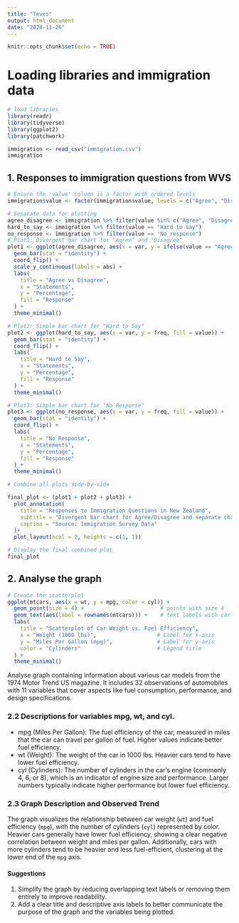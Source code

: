 ---
title: "Teves"
output: html_document
date: "2024-11-26"
---

```{r setup, include=FALSE}
knitr::opts_chunk$set(echo = TRUE)
```

# Loading libraries and immigration data

```{r library, echo = T}
# load libraries
library(readr)
library(tidyverse)
library(ggplot2)
library(patchwork)

immigration <- read_csv("immigration.csv") 
immigration

```

## 1. Responses to immigration questions from WVS

```{r plots, echo = T}
# Ensure the 'value' column is a factor with ordered levels
immigration$value <- factor(immigration$value, levels = c("Agree", "Disagree", "Hard to say", "No response"))

# Separate data for plotting
agree_disagree <- immigration %>% filter(value %in% c("Agree", "Disagree"))
hard_to_say <- immigration %>% filter(value == "Hard to say")
no_response <- immigration %>% filter(value == "No response")
# Plot1: Divergent bar chart for "Agree" and "Disagree"
plot1 <- ggplot(agree_disagree, aes(x = var, y = ifelse(value == "Agree", freq, -freq), fill = value)) +
  geom_bar(stat = "identity") +
  coord_flip() +
  scale_y_continuous(labels = abs) +
  labs(
    title = "Agree vs Disagree",
    x = "Statements",
    y = "Percentage",
    fill = "Response"
  ) +
  theme_minimal()

# Plot2: Simple bar chart for "Hard to Say"
plot2 <- ggplot(hard_to_say, aes(x = var, y = freq, fill = value)) +
  geom_bar(stat = "identity") +
  coord_flip() +
  labs(
    title = "Hard to Say",
    x = "Statements",
    y = "Percentage",
    fill = "Response"
  ) +
  theme_minimal()

# Plot3: Simple bar chart for "No Response"
plot3 <- ggplot(no_response, aes(x = var, y = freq, fill = value)) +
  geom_bar(stat = "identity") +
  coord_flip() +
  labs(
    title = "No Response",
    x = "Statements",
    y = "Percentage",
    fill = "Response"
  ) +
  theme_minimal()

# Combine all plots side-by-side

final_plot <- (plot1 + plot2 + plot3) +
  plot_annotation(
    title = "Responses to Immigration Questions in New Zealand",
    subtitle = "Divergent bar chart for Agree/Disagree and separate charts for other responses",
    caption = "Source: Immigration Survey Data"
  )+
  plot_layout(ncol = 2, heights = c(1, 1))

# Display the final combined plot
final_plot
```

## 2. Analyse the graph

```{r mtcars, echo = T}

# Create the scatterplot
ggplot(mtcars, aes(x = wt, y = mpg, color = cyl)) +
  geom_point(size = 4) +                        # points with size 4
  geom_text(aes(label = rownames(mtcars))) +    # text labels with car names
  labs(
    title = "Scatterplot of Car Weight vs. Fuel Efficiency",
    x = "Weight (1000 lbs)",                   # Label for x-axis
    y = "Miles Per Gallon (mpg)",              # Label for y-axis
    color = "Cylinders"                        # Legend title
  ) +
  theme_minimal()   
```

Analyse graph containing information about various car models from the 1974 Motor Trend US magazine. It includes 32 observations of automobiles with 11 variables that cover aspects like fuel consumption, performance, and design specifications.

### 2.2 Descriptions for variables mpg, wt, and cyl.

-   mpg (Miles Per Gallon): The fuel efficiency of the car, measured in miles that the car can travel per gallon of fuel. Higher values indicate better fuel efficiency.
-   wt (Weight): The weight of the car in 1000 lbs. Heavier cars tend to have lower fuel efficiency.
-   cyl (Cylinders): The number of cylinders in the car's engine (commonly 4, 6, or 8), which is an indicator of engine size and performance. Larger numbers typically indicate higher performance but lower fuel efficiency.

### 2.3 Graph Description and Observed Trend

The graph visualizes the relationship between car weight (`wt`) and fuel efficiency (`mpg`), with the number of cylinders (`cyl`) represented by color. Heavier cars generally have lower fuel efficiency, showing a clear negative correlation between weight and miles per gallon. Additionally, cars with more cylinders tend to be heavier and less fuel-efficient, clustering at the lower end of the `mpg` axis.

#### Suggestions

1.  Simplify the graph by reducing overlapping text labels or removing them entirely to improve readability.
2.  Add a clear title and descriptive axis labels to better communicate the purpose of the graph and the variables being plotted.

